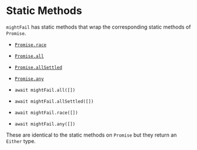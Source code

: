 # Static Methods

`mightFail` has static methods that wrap the corresponding static methods of `Promise`.

- [`Promise.race`](https://developer.mozilla.org/en-US/docs/Web/JavaScript/Reference/Global_Objects/Promise/race)
- [`Promise.all`](https://developer.mozilla.org/en-US/docs/Web/JavaScript/Reference/Global_Objects/Promise/all)
- [`Promise.allSettled`](https://developer.mozilla.org/en-US/docs/Web/JavaScript/Reference/Global_Objects/Promise/allSettled)
- [`Promise.any`](https://developer.mozilla.org/en-US/docs/Web/JavaScript/Reference/Global_Objects/Promise/any)


- `await mightFail.all([])`
- `await mightFail.allSettled([])`
- `await mightFail.race([])`
- `await mightFail.any([])`

These are identical to the static methods on `Promise` but they return an `Either` type.